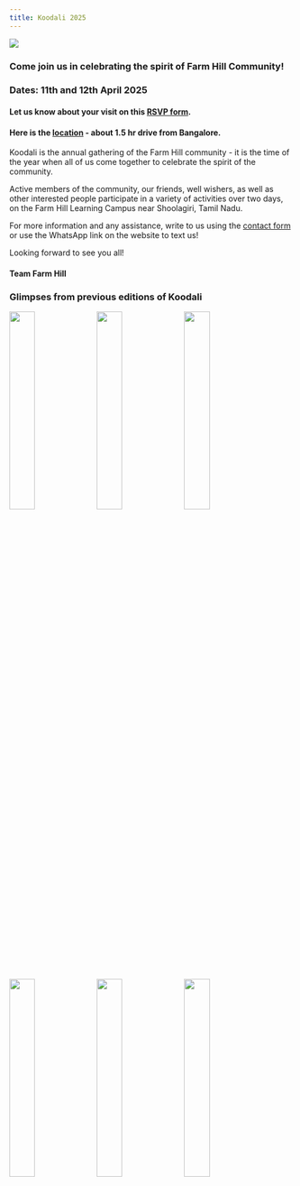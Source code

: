 ```yaml
---
title: Koodali 2025 
---
```


::: {.container}

::: {.grid}

::: {.g-col-12 .g-col-md-6}
![](Koodali%202025%20Invite.jpg){fig-align="left"}
:::

::: {.g-col-12 .g-col-md-6}
### Come join us in celebrating the spirit of Farm Hill Community!

### Dates: 11th and 12th April 2025

#### Let us know about your visit on this [RSVP form](https://forms.gle/MW55sXhdju2zXzAA6). 

#### Here is the [location](https://maps.app.goo.gl/k1bMSgVcrn2NLexy5) - about 1.5 hr drive from Bangalore. 



Koodali is the annual gathering of the Farm Hill community - it is the time of the year when all of us come together to celebrate the spirit of the community. 

Active members of the community, our friends, well wishers, as well as other interested people participate in a variety of activities over two days, on the Farm Hill Learning Campus near Shoolagiri, Tamil Nadu. 


For more information and any assistance, write to us using the [contact form](/contact/index.qmd) or use the WhatsApp link on the website to text us!


Looking forward to see you all!

#### Team Farm Hill 

:::

:::
:::

### Glimpses from previous editions of Koodali

::: {layout-ncol=2}

::: {layout-nrow=2}

![](1.jpg){width="30%"}
![](3.jpg){width="30%"}
![](6.jpg){width="30%"}

![](4.jpg){width="30%"}
![](5.jpg){width="30%"}
![](7.jpg){width="30%"}

:::
:::

